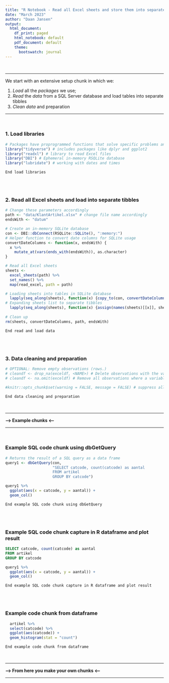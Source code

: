 ```yaml
---
title: "R Notebook - Read all Excel sheets and store them into separate tibbles (with SQL)"
date: "March 2023"
author: "Daan Jansen"
output:
  html_document:
    df_print: paged
    html_notebook: default
    pdf_document: default
    theme:
      bootswatch: journal
---
```


\

***
We start with an extensive setup chunk in which we:

1. *Load* all the *packages* we use;
2. *Read* the *data* from a SQL Server database and load tables into separate tibbles
3. *Clean data* and preparation
\

***
\

### 1. Load libraries
```r

# Packages have proprogrammed functions that solve specific problems and expands the R vocabulary
library("tidyverse") # includes packages like dplyr and ggplot2
library("readxl") # library to read Excel files
library("DBI") # Ephemeral in-memory RSQLite database
library("lubridate") # working with dates and times

```
`End load libraries`

<BR><BR>

### 2. Read all Excel sheets and load into separate tibbles
```r

# Change these parameters accordingly
path <- "data/KlantArtikel.xlsx" # change file name accordingly
endsWith <- "datum"

# Create an in-memory SQLite database
con <- DBI::dbConnect(RSQLite::SQLite(), ":memory:")
# Helper function to convert date columns for SQLite usage
convertDateColumns <- function(x, endsWith) {
  x %>% 
    mutate_at(vars(ends_with(endsWith)), as.character)
}

# Read all Excel sheets
sheets <-
  excel_sheets(path) %>%
  set_names() %>%
  map(read_excel, path = path)

# Loading sheets into tables in SQLite database
  lapply(seq_along(sheets), function(x) {copy_to(con, convertDateColumns(sheets[[x]], endsWith), names(sheets)[[x]])})
# Expanding sheets list to separate tibbles
  lapply(seq_along(sheets), function(x) {assign(names(sheets)[[x]], sheets[[x]], envir = sys.frame())})
  
# Clean up
rm(sheets, convertDateColumns, path, endsWith)

```
`End read and load data`

<BR><BR>

### 3. Data cleaning and preparation
```r

# OPTIONAL: Remove empty observations (rows.)
# cleandf <- drop_na(exceldf, <NAME>) # Delete observations with the value NA after a specific variable
# cleandf <- na.omit(exceldf) # Remove all observations where a variable has the value NA

#knitr::opts_chunk$set(warning = FALSE, message = FALSE) # suppress all warning messages 
```
`End data cleaning and preparation`

\

***
**--> Example chunks <--**

***
\

### Example SQL code chunk using dbGetQuery
```r

# Returns the result of a SQL query as a data frame
query1 <- dbGetQuery(con,
                     "SELECT catcode, count(catcode) as aantal
                     FROM artikel
                     GROUP BY catcode")

query1 %>% 
  ggplot(aes(x = catcode, y = aantal)) + 
  geom_col()

```
`End example SQL code chunk using dbGetQuery`

<BR><BR>

### Example SQL code chunk capture in R dataframe and plot result
```sql

SELECT catcode, count(catcode) as aantal
FROM artikel
GROUP BY catcode

```

```r

query1 %>% 
  ggplot(aes(x = catcode, y = aantal)) + 
  geom_col()

```
`End example SQL code chunk capture in R dataframe and plot result`

<BR><BR>

### Example code chunk from dataframe
```r

  artikel %>% 
  select(catcode) %>% 
  ggplot(aes(catcode)) +
  geom_histogram(stat = "count")

```
`End example code chunk from dataframe`

\

***
**--> From here you make your own chunks <--**

***
\
